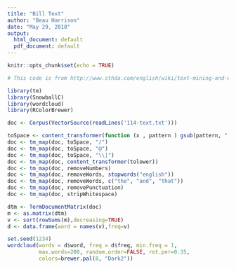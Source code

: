 ```yaml
---
title: "Bill Text"
author: "Beau Harrison"
date: "May 29, 2018"
output:
  html_document: default
  pdf_document: default
---
```


```r
knitr::opts_chunk$set(echo = TRUE)

# This code is from http://www.sthda.com/english/wiki/text-mining-and-word-cloud-fundamentals-in-r-5-simple-steps-you-should-know

library(tm)
library(SnowballC)
library(wordcloud)
library(RColorBrewer)
```

```r
doc <- Corpus(VectorSource(readLines('114-text.txt')))
```

```r
toSpace <- content_transformer(function (x , pattern ) gsub(pattern, " ", x))
doc <- tm_map(doc, toSpace, "/")
doc <- tm_map(doc, toSpace, "@")
doc <- tm_map(doc, toSpace, "\\|")
doc <- tm_map(doc, content_transformer(tolower))
doc <- tm_map(doc, removeNumbers)
doc <- tm_map(doc, removeWords, stopwords("english"))
doc <- tm_map(doc, removeWords, c("the", "and", "that")) 
doc <- tm_map(doc, removePunctuation)
doc <- tm_map(doc, stripWhitespace)
```

```r
dtm <- TermDocumentMatrix(doc)
m <- as.matrix(dtm)
v <- sort(rowSums(m),decreasing=TRUE)
d <- data.frame(word = names(v),freq=v)
```

```r
set.seed(1234)
wordcloud(words = d$word, freq = d$freq, min.freq = 1,
          max.words=200, random.order=FALSE, rot.per=0.35, 
          colors=brewer.pal(8, "Dark2"))
```
